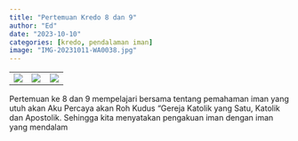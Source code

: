 ```yaml
---
title: "Pertemuan Kredo 8 dan 9"
author: "Ed"
date: "2023-10-10"
categories: [kredo, pendalaman iman]
image: "IMG-20231011-WA0038.jpg"
---
```


|                                                |                                                |                                                |
|------------------------------------------------|------------------------------------------------|------------------------------------------------|
| ![](/posts/kredo8dan9/IMG-20231010-WA0050.jpg) | ![](/posts/kredo8dan9/IMG-20231010-WA0051.jpg) | ![](/posts/kredo8dan9/IMG-20231010-WA0059.jpg) |

Pertemuan ke 8 dan 9 mempelajari bersama tentang pemahaman iman yang utuh akan Aku Percaya akan Roh Kudus "Gereja Katolik yang Satu, Katolik dan Apostolik. Sehingga kita menyatakan pengakuan iman dengan iman yang mendalam
